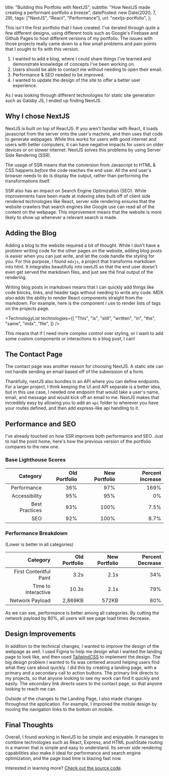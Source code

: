  title: "Building this Portfolio with NextJS",
  subtitle: "How NextJS made creating a performant portfolio a breeze",
  datePosted: new Date(2020, 7, 29),
  tags: ["NextJS", "React", "Performance"],
  url: "nextjs-portfolio",
};

This isn't the first portfolio that I have created.
I've iterated through quite a few different designs, using different tools such as Google's Firebase and Github Pages to host different versions of my portfolio.
The issues with those projects really came down to a few small problems and pain points that I sought to fix with this version.

1. I wanted to add a blog, where I could share things I've learned and demonstrate knowledge of concepts I've been working on.
1. Users should be able to contact me without needing to open their email.
1. Performance & SEO needed to be improved.
1. I wanted to update the design of the site to offer a better user experience.

As I was looking through different technologies for static site generation such as Gatsby JS, I ended up finding NextJS.

## Why I chose NextJS

NextJS is built on top of ReactJS.
If you aren't familiar with React, it loads javascript from the server onto the user's machine, and then uses that code to generate webpages.
While this works for users with good internet and users with better computers, it can have negative impacts for users on older devices or on slower internet.
NextJS solves this problems by using Server Side Rendering (SSR).

The usage of SSR means that the conversion from Javascript to HTML & CSS happens _before_ the code reaches the end user.
All the end user's browser needs to do is display the output, rather than performing the transformations itself.

SSR also has an impact on Search Engine Optimization (SEO).
While improvements have been made at indexing sites built off of client side rendered technologies like React, server side rendering ensures that the website crawlers that search engines like Google use can read all of the content on the webpage.
This improvement means that the website is more likely to show up whenever a relevant search is made.

## Adding the Blog

Adding a blog to the website required a bit of thought.
While I don't have a problem writing code for the other pages on the website, adding blog posts is easier when you can just write, and let the code handle the styling for you.
For this purpose, I found `mdxjs`, a project that transforms markdown into html.
It integrates beautifully into nextJS so that the end user doesn't even get served the markdown files, and just see the final output of the rendering.

Writing blog posts in markdown means that I can quickly add things like code blocks, links, and header tags without needing to write any code.
MDX also adds the ability to render React components straight from the markdown.
For example, here is the component I use to render lists of tags on the projects page.

<TechnologyList
  technologies={[
    "This",
    "is",
    "still",
    "written",
    "in",
    "the",
    "same",
    "mdx",
    "file",
  ]}
/>

This means that if I need more complex control over styling, or I want to add some custom components or interactions to a blog post, I can!

## The Contact Page

The contact page was another reason for choosing NextJS.
A static site can not handle sending an email based off of the submission of a form.

Thankfully, nextJS also bundles in an API where you can define endpoints.
For a larger project, I think keeping the UI and API separate is a better idea, but in this use case, I needed one endpoint that would take a user's name, email, and message and would kick off an email to me.
NextJS makes that incredibly easy by allowing you to add an `api` folder to wherever you have your routes defined, and then add express-like api handling to it.

## Performance and SEO

I've already touched on how SSR improves both performance and SEO.
Just to nail the point home, here's how the previous version of the portfolio compares to the new one.

### Base Lighthouse Scores

|       Category | Old Portfolio | New Portfolio | Percent Increase |
| -------------: | ------------: | ------------: | ---------------: |
|    Performance |           36% |           97% |             169% |
|  Accessibility |           95% |           95% |               0% |
| Best Practices |           93% |          100% |             7.5% |
|            SEO |           92% |          100% |             8.7% |

### Performance Breakdown

(Lower is better in all categories)

|               Category | Old Portfolio | New Portfolio | Percent Decrease |
| ---------------------: | ------------: | ------------: | ---------------: |
| First Contentful Paint |          3.2s |          2.1s |              34% |
|    Time to Interactive |         10.3s |          2.1s |              79% |
|        Network Payload |       2,869KB |         572KB |              80% |

As we can see, performance is better among all categories.
By cutting the network payload by 80%, all users will see page load times decrease.

## Design Improvements

In addition to the technical changes, I wanted to improve the design of the webpage as well.
I used Figma to help me design what I wanted the landing page to look like, and then used [TailwindCSS](https://tailwindcss.com) to implement the design.
The big design problem I wanted to fix was centered around helping users find what they care about quickly.
I did this by creating a landing page, with a primary and a secondary call to action buttons.
The primary link directs to my projects, so that anyone looking to see my work can find it quickly and easily.
The secondary link directs users to the contact page, so that anyone looking to reach me can.

Outside of the changes to the Landing Page, I also made changes throughout the application.
For example, I improved the mobile design by moving the navigation links to the bottom on mobile.

## Final Thoughts

Overall, I found working in NextJS to be simple and enjoyable.
It manages to combine technologies such as React, Express, and HTML pushState routing in a manner that is simple and easy to understand.
Its server side rendering capabilities also make it ideal for performance and search engine optimization, and the page load time is blazing fast now.

Interested in learning more? [Check out the source code](https://github.com/scottbenton/portfolio).
